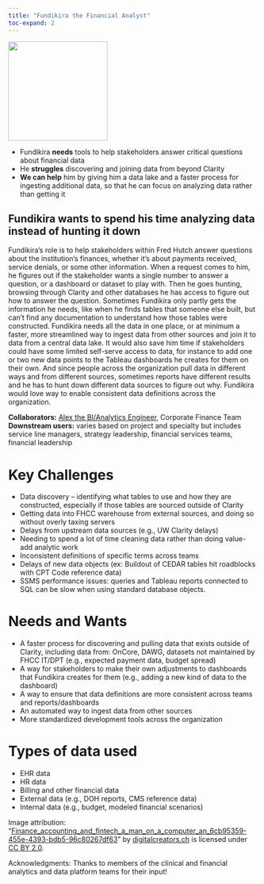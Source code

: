 ```yaml
---
title: "Fundikira the Financial Analyst"
toc-expand: 2
---
```


::: grid
::: {.g-col-12 .g-col-xl-3}
<img src="/img/fundikira.jpg" width="200" height="200"/>
:::

::: {.g-col-12 .g-col-xl-8}
-   Fundikira **needs** tools to help stakeholders answer critical questions about financial data
-   He **struggles** discovering and joining data from beyond Clarity
-   **We can help** him by giving him a data lake and a faster process for ingesting additional data, so that he can focus on analyzing data rather than getting it
:::
:::

::: lightblue-highlight
## Fundikira wants to spend his time analyzing data instead of hunting it down

Fundikira’s role is to help stakeholders within Fred Hutch answer questions about the institution’s finances, whether it’s about payments received, service denials, or some other information. When a request comes to him, he figures out if the stakeholder wants a single number to answer a question, or a dashboard or dataset to play with. Then he goes hunting, browsing through Clarity and other databases he has access to figure out how to answer the question. Sometimes Fundikira only partly gets the information he needs, like when he finds tables that someone else built, but can’t find any documentation to understand how those tables were constructed. Fundikira needs all the data in one place, or at minimum a faster, more streamlined way to ingest data from other sources and join it to data from a central data lake. It would also save him time if stakeholders could have some limited self-serve access to data, for instance to add one or two new data points to the Tableau dashboards he creates for them on their own. And since people across the organization pull data in different ways and from different sources, sometimes reports have different results and he has to hunt down different data sources to figure out why. Fundikira would love way to enable consistent data definitions across the organization.
:::

::: darkblue-highlight
**Collaborators:** [Alex the BI/Analytics Engineer](/family/cards/Alex-the-bi-analytics-engineer.html), Corporate Finance Team 
**Downstream users:** varies based on project and specialty but includes service line managers, strategy leadership, financial services teams, financial leadership

:::

# Key Challenges

-   Data discovery – identifying what tables to use and how they are constructed, especially if those tables are sourced outside of Clarity
-   Getting data into FHCC warehouse from external sources, and doing so without overly taxing servers
-   Delays from upstream data sources (e.g., UW Clarity delays)
-   Needing to spend a lot of time cleaning data rather than doing value-add analytic work
-   Inconsistent definitions of specific terms across teams
-   Delays of new data objects (ex: Buildout of CEDAR tables hit roadblocks with CPT Code reference data)
-   SSMS performance issues: queries and Tableau reports connected to SQL can be slow when using standard database objects.

# Needs and Wants

-   A faster process for discovering and pulling data that exists outside of Clarity, including data from: OnCore, DAWG, datasets not maintained by FHCC IT/DPT (e.g., expected payment data, budget spread)
-   A way for stakeholders to make their own adjustments to dashboards that Fundikira creates for them (e.g., adding a new kind of data to the dashboard)
-   A way to ensure that data definitions are more consistent across teams and reports/dashboards
-   An automated way to ingest data from other sources
-   More standardized development tools across the organization

# Types of data used

-   EHR data
-   HR data
-   Billing and other financial data
-   External data (e.g., DOH reports, CMS reference data)
-   Internal data (e.g., budget, modeled financial scenarios)

<div>

Image attribution: "[Finance_accounting_and_fintech_a_man_on_a_computer_an_6cb95359-455e-4393-bdb5-96c80267df63](https://www.flickr.com/photos/192194531@N08/52899049092)" by [digitalcreators.ch](https://www.flickr.com/photos/192194531@N08) is licensed under [CC BY 2.0](https://creativecommons.org/licenses/by/2.0/?ref=openverse).

</div>

<div>

Acknowledgments: Thanks to members of the clinical and financial analytics and data platform teams for their input!

</div>

